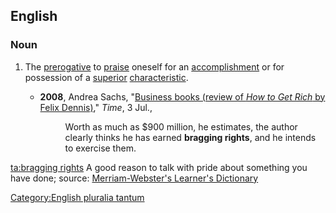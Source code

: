 ==English==

===Noun===
{{en-noun|sg=[[bragging]] [[rights]]|''[[plurale tantum|always plural]]''}} [[Category:English pluralia tantum]]

# {{idiomatic}} The [[prerogative]] to [[praise]] oneself for an [[accomplishment]] or for possession of a [[superior]] [[characteristic]].
#*'''2008''', Andrea Sachs, "[http://www.time.com/time/magazine/article/0,9171,1820126,00.html Business books (review of ''How to Get Rich'' by Felix Dennis)]," ''Time'', 3 Jul.,
#*:Worth as much as $900 million, he estimates, the author clearly thinks he has earned '''bragging rights''', and he intends to exercise them.

[[ta:bragging rights]]
A good reason to talk with pride about something you have done; source: [http://www.learnersdictionary.com/search/bragging%20rights Merriam-Webster's Learner's Dictionary]